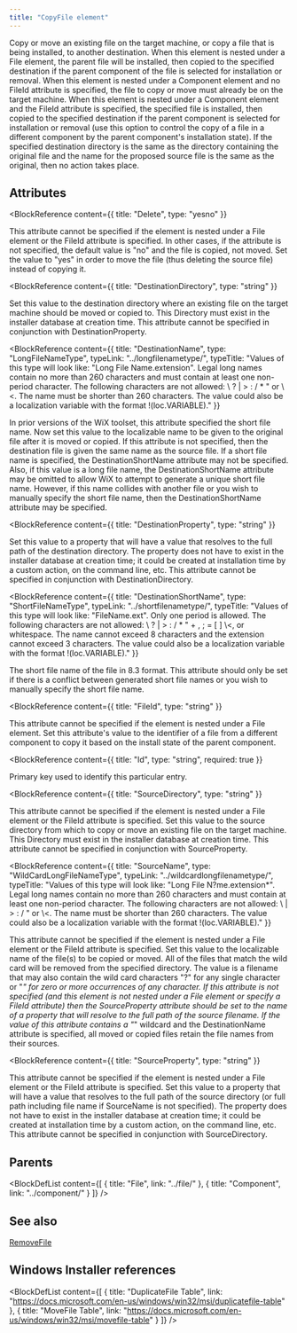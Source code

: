 ```yaml
---
title: "CopyFile element"
---
```



Copy or move an existing file on the target machine, or copy a file that is being installed, to another destination. When
 this element is nested under a File element, the parent file will be installed, then copied to the specified destination
 if the parent component of the file is selected for installation or removal. When this element is nested under
 a Component element and no FileId attribute is specified, the file to copy or move must already be on the target machine.
 When this element is nested under a Component element and the FileId attribute is specified, the specified file is installed,
 then copied to the specified destination if the parent component is selected for installation or removal (use
 this option to control the copy of a file in a different component by the parent component's installation state). If the
 specified destination directory is the same as the directory containing the original file and the name for the proposed source
 file is the same as the original, then no action takes place.


## Attributes

<BlockWrapper>

  <BlockReference
    content={{
      title: "Delete",
      type: "yesno"
    }}
  >
  This attribute cannot be specified if the element is nested under a File element or the FileId attribute is specified. In other
   cases, if the attribute is not specified, the default value is "no" and the file is copied, not moved. Set the value to "yes"
   in order to move the file (thus deleting the source file) instead of copying it.
  </BlockReference>

  <BlockReference
    content={{
      title: "DestinationDirectory",
      type: "string"
    }}
  >
  Set this value to the destination directory where an existing file on the target machine should be moved or copied to. This
   Directory must exist in the installer database at creation time. This attribute cannot be specified in conjunction with
   DestinationProperty.
  </BlockReference>

  <BlockReference
    content={{
      title: "DestinationName",
      type: "LongFileNameType",
      typeLink: "../longfilenametype/",
      typeTitle: "Values of this type will look like: \"Long File Name.extension\". Legal long names contain no more than 260 characters and must contain at least one non-period character. The following characters are not allowed: \\ ? | > : / * \" or \\<. The name must be shorter than 260 characters. The value could also be a localization variable with the format !(loc.VARIABLE)."
    }}
  >
  In prior versions of the WiX toolset, this attribute specified the short file name.
   Now set this value to the localizable name to be given to the original file after it is moved or copied.
   If this attribute is not specified, then the destination file is given the same name as the source file.
   If a short file name is specified, the DestinationShortName attribute may not be specified.
   Also, if this value is a long file name, the DestinationShortName attribute may be omitted to
   allow WiX to attempt to generate a unique short file name.
   However, if this name collides with another file or you wish to manually specify
   the short file name, then the DestinationShortName attribute may be specified.
  </BlockReference>

  <BlockReference
    content={{
      title: "DestinationProperty",
      type: "string"
    }}
  >
  Set this value to a property that will have a value that resolves to the full path of the destination directory. The property
   does not have to exist in the installer database at creation time; it could be created at installation time by a custom
   action, on the command line, etc. This attribute cannot be specified in conjunction with DestinationDirectory.
  </BlockReference>

  <BlockReference
    content={{
      title: "DestinationShortName",
      type: "ShortFileNameType",
      typeLink: "../shortfilenametype/",
      typeTitle: "Values of this type will look like: \"FileName.ext\". Only one period is allowed. The following characters are not allowed: \\ ? | > : / * \" + , ; = [ ] \\<, or whitespace. The name cannot exceed 8 characters and the extension cannot exceed 3 characters. The value could also be a localization variable with the format !(loc.VARIABLE)."
    }}
  >
  The short file name of the file in 8.3 format.
   This attribute should only be set if there is a conflict between generated short file names
   or you wish to manually specify the short file name.
  </BlockReference>

  <BlockReference
    content={{
      title: "FileId",
      type: "string"
    }}
  >
  This attribute cannot be specified if the element is nested under a File element. Set this attribute's value to the identifier
   of a file from a different component to copy it based on the install state of the parent component.
  </BlockReference>

  <BlockReference
    content={{
      title: "Id",
      type: "string",
      required: true
    }}
  >
  Primary key used to identify this particular entry.
  </BlockReference>

  <BlockReference
    content={{
      title: "SourceDirectory",
      type: "string"
    }}
  >
  This attribute cannot be specified if the element is nested under a File element or the FileId attribute is specified. Set
   this value to the source directory from which to copy or move an existing file on the target machine. This Directory must
   exist in the installer database at creation time. This attribute cannot be specified in conjunction with SourceProperty.
  </BlockReference>

  <BlockReference
    content={{
      title: "SourceName",
      type: "WildCardLongFileNameType",
      typeLink: "../wildcardlongfilenametype/",
      typeTitle: "Values of this type will look like: \"Long File N?me.extension*\". Legal long names contain no more than 260 characters and must contain at least one non-period character. The following characters are not allowed: \\ | > : / \" or \\<. The name must be shorter than 260 characters. The value could also be a localization variable with the format !(loc.VARIABLE)."
    }}
  >
  This attribute cannot be specified if the element is nested under a File element or the FileId attribute is specified. Set
   this value to the localizable name of the file(s) to be copied or moved. All of the files that
   match the wild card will be removed from the specified directory. The value is a filename that may also
   contain the wild card characters "?" for any single character or "*" for zero or more occurrences of any character. If this
   attribute is not specified (and this element is not nested under a File element or specify a FileId attribute) then the
   SourceProperty attribute should be set to the name of a property that will resolve to the full path of the source filename.
   If the value of this attribute contains a "*" wildcard and the DestinationName attribute is specified, all moved or copied
   files retain the file names from their sources.
  </BlockReference>

  <BlockReference
    content={{
      title: "SourceProperty",
      type: "string"
    }}
  >
  This attribute cannot be specified if the element is nested under a File element or the FileId attribute is specified. Set
   this value to a property that will have a value that resolves to the full path of the source directory (or full path
   including file name if SourceName is not specified). The property does not have to exist in the installer database at
   creation time; it could be created at installation time by a custom action, on the command line, etc. This attribute
   cannot be specified in conjunction with SourceDirectory.
  </BlockReference>

</BlockWrapper>


## Parents

<BlockDefList content={[
    {
      title: "File",
      link: "../file/"
    },
    {
      title: "Component",
      link: "../component/"
    }
  ]}
/>

## See also
[RemoveFile](../removefile/)

## Windows Installer references

<BlockDefList content={[
    {
      title: "DuplicateFile Table",
      link: "https://docs.microsoft.com/en-us/windows/win32/msi/duplicatefile-table"
    },
    {
      title: "MoveFile Table",
      link: "https://docs.microsoft.com/en-us/windows/win32/msi/movefile-table"
    }
  ]}
/>

